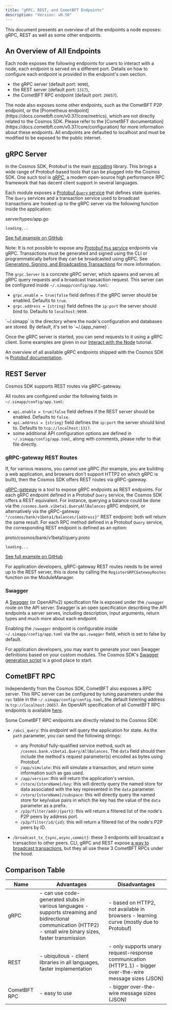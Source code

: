 ```yaml
---
title: "gRPC, REST, and CometBFT Endpoints"
description: "Version: v0.50"
---
```


<Note>
  This document presents an overview of all the endpoints a node exposes: gRPC, REST as well as some other endpoints.
</Note>

## An Overview of All Endpoints[​](#an-overview-of-all-endpoints "Direct link to An Overview of All Endpoints")

Each node exposes the following endpoints for users to interact with a node, each endpoint is served on a different port. Details on how to configure each endpoint is provided in the endpoint's own section.

* the gRPC server (default port: `9090`),
* the REST server (default port: `1317`),
* the CometBFT RPC endpoint (default port: `26657`).

<Check>
  The node also exposes some other endpoints, such as the CometBFT P2P endpoint, or the [Prometheus endpoint](https://docs.cometbft.com/v0.37/core/metrics), which are not directly related to the Cosmos SDK. Please refer to the [CometBFT documentation](https://docs.cometbft.com/v0.37/core/configuration) for more information about these endpoints.
</Check>

<Note>
  All endpoints are defaulted to localhost and must be modified to be exposed to the public internet.
</Note>

## gRPC Server[​](#grpc-server "Direct link to gRPC Server")

In the Cosmos SDK, Protobuf is the main [encoding](/v0.50/learn/advanced/encoding) library. This brings a wide range of Protobuf-based tools that can be plugged into the Cosmos SDK. One such tool is [gRPC](https://grpc.io), a modern open-source high performance RPC framework that has decent client support in several languages.

Each module exposes a [Protobuf `Query` service](/v0.50/build/building-modules/messages-and-queries#queries) that defines state queries. The `Query` services and a transaction service used to broadcast transactions are hooked up to the gRPC server via the following function inside the application:

server/types/app.go

```
loading...
```

[See full example on GitHub](https://github.com/cosmos/cosmos-sdk/blob/v0.50.0-alpha.0/server/types/app.go#L46-L48)

Note: It is not possible to expose any [Protobuf `Msg` service](/v0.50/build/building-modules/messages-and-queries#messages) endpoints via gRPC. Transactions must be generated and signed using the CLI or programmatically before they can be broadcasted using gRPC. See [Generating, Signing, and Broadcasting Transactions](/v0.50/user/run-node/txs) for more information.

The `grpc.Server` is a concrete gRPC server, which spawns and serves all gRPC query requests and a broadcast transaction request. This server can be configured inside `~/.simapp/config/app.toml`:

* `grpc.enable = true|false` field defines if the gRPC server should be enabled. Defaults to `true`.
* `grpc.address = {string}` field defines the `ip:port` the server should bind to. Defaults to `localhost:9090`.

<Check>
  `~/.simapp` is the directory where the node's configuration and databases are stored. By default, it's set to `~/.{app_name}`.
</Check>

Once the gRPC server is started, you can send requests to it using a gRPC client. Some examples are given in our [Interact with the Node](/v0.50/user/run-node/interact-node#using-grpc) tutorial.

An overview of all available gRPC endpoints shipped with the Cosmos SDK is [Protobuf documentation](https://buf.build/cosmos/cosmos-sdk).

## REST Server[​](#rest-server "Direct link to REST Server")

Cosmos SDK supports REST routes via gRPC-gateway.

All routes are configured under the following fields in `~/.simapp/config/app.toml`:

* `api.enable = true|false` field defines if the REST server should be enabled. Defaults to `false`.
* `api.address = {string}` field defines the `ip:port` the server should bind to. Defaults to `tcp://localhost:1317`.
* some additional API configuration options are defined in `~/.simapp/config/app.toml`, along with comments, please refer to that file directly.

### gRPC-gateway REST Routes[​](#grpc-gateway-rest-routes "Direct link to gRPC-gateway REST Routes")

If, for various reasons, you cannot use gRPC (for example, you are building a web application, and browsers don't support HTTP2 on which gRPC is built), then the Cosmos SDK offers REST routes via gRPC-gateway.

[gRPC-gateway](https://grpc-ecosystem.github.io/grpc-gateway/) is a tool to expose gRPC endpoints as REST endpoints. For each gRPC endpoint defined in a Protobuf `Query` service, the Cosmos SDK offers a REST equivalent. For instance, querying a balance could be done via the `/cosmos.bank.v1beta1.QueryAllBalances` gRPC endpoint, or alternatively via the gRPC-gateway `"/cosmos/bank/v1beta1/balances/{address}"` REST endpoint: both will return the same result. For each RPC method defined in a Protobuf `Query` service, the corresponding REST endpoint is defined as an option:

proto/cosmos/bank/v1beta1/query.proto

```
loading...
```

[See full example on GitHub](https://github.com/cosmos/cosmos-sdk/blob/v0.50.0-alpha.0/proto/cosmos/bank/v1beta1/query.proto#L23-L30)

For application developers, gRPC-gateway REST routes needs to be wired up to the REST server, this is done by calling the `RegisterGRPCGatewayRoutes` function on the ModuleManager.

### Swagger[​](#swagger "Direct link to Swagger")

A [Swagger](https://swagger.io/) (or OpenAPIv2) specification file is exposed under the `/swagger` route on the API server. Swagger is an open specification describing the API endpoints a server serves, including description, input arguments, return types and much more about each endpoint.

Enabling the `/swagger` endpoint is configurable inside `~/.simapp/config/app.toml` via the `api.swagger` field, which is set to false by default.

For application developers, you may want to generate your own Swagger definitions based on your custom modules. The Cosmos SDK's [Swagger generation script](https://github.com/cosmos/cosmos-sdk/blob/v0.50.0-alpha.0/scripts/protoc-swagger-gen.sh) is a good place to start.

## CometBFT RPC[​](#cometbft-rpc "Direct link to CometBFT RPC")

Independently from the Cosmos SDK, CometBFT also exposes a RPC server. This RPC server can be configured by tuning parameters under the `rpc` table in the `~/.simapp/config/config.toml`, the default listening address is `tcp://localhost:26657`. An OpenAPI specification of all CometBFT RPC endpoints is available [here](https://docs.cometbft.com/main/rpc/).

Some CometBFT RPC endpoints are directly related to the Cosmos SDK:

* `/abci_query`: this endpoint will query the application for state. As the `path` parameter, you can send the following strings:

  * any Protobuf fully-qualified service method, such as `/cosmos.bank.v1beta1.Query/AllBalances`. The `data` field should then include the method's request parameter(s) encoded as bytes using Protobuf.
  * `/app/simulate`: this will simulate a transaction, and return some information such as gas used.
  * `/app/version`: this will return the application's version.
  * `/store/{storeName}/key`: this will directly query the named store for data associated with the key represented in the `data` parameter.
  * `/store/{storeName}/subspace`: this will directly query the named store for key/value pairs in which the key has the value of the `data` parameter as a prefix.
  * `/p2p/filter/addr/{port}`: this will return a filtered list of the node's P2P peers by address port.
  * `/p2p/filter/id/{id}`: this will return a filtered list of the node's P2P peers by ID.

* `/broadcast_tx_{sync,async,commit}`: these 3 endpoints will broadcast a transaction to other peers. CLI, gRPC and REST expose [a way to broadcast transactions](/v0.50/learn/advanced/transactions#broadcasting-the-transaction), but they all use these 3 CometBFT RPCs under the hood.

## Comparison Table[​](#comparison-table "Direct link to Comparison Table")

| Name         | Advantages                                                                                                                                                      | Disadvantages                                                                                              |
| ------------ | --------------------------------------------------------------------------------------------------------------------------------------------------------------- | ---------------------------------------------------------------------------------------------------------- |
| gRPC         | - can use code-generated stubs in various languages - supports streaming and bidirectional communication (HTTP2) - small wire binary sizes, faster transmission | - based on HTTP2, not available in browsers - learning curve (mostly due to Protobuf)                      |
| REST         | - ubiquitous - client libraries in all languages, faster implementation                                                                                         | - only supports unary request-response communication (HTTP1.1) - bigger over-the-wire message sizes (JSON) |
| CometBFT RPC | - easy to use                                                                                                                                                   | - bigger over-the-wire message sizes (JSON)                                                                |
